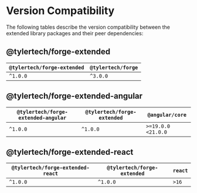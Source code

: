 
<Meta title="Getting Started/Version Compatibility" />

# Version Compatibility

The following tables describe the version compatibility between the extended library packages and their peer dependencies:

## @tylertech/forge-extended

| `@tylertech/forge-extended` | `@tylertech/forge` |
| --------------------------- | ------------------ |
| `^1.0.0`                    | `^3.0.0`           |

## @tylertech/forge-extended-angular

| `@tylertech/forge-extended-angular` | `@tylertech/forge-extended` | `@angular/core`    |
| ----------------------------------- | --------------------------- | ------------------ |
| `^1.0.0`                            | `^1.0.0`                    | `>=19.0.0 <21.0.0` |

## @tylertech/forge-extended-react

| `@tylertech/forge-extended-react` | `@tylertech/forge-extended` | `react` |
| --------------------------------- | --------------------------- | ------- |
| `^1.0.0`                          | `^1.0.0`                    | `>16`   |

